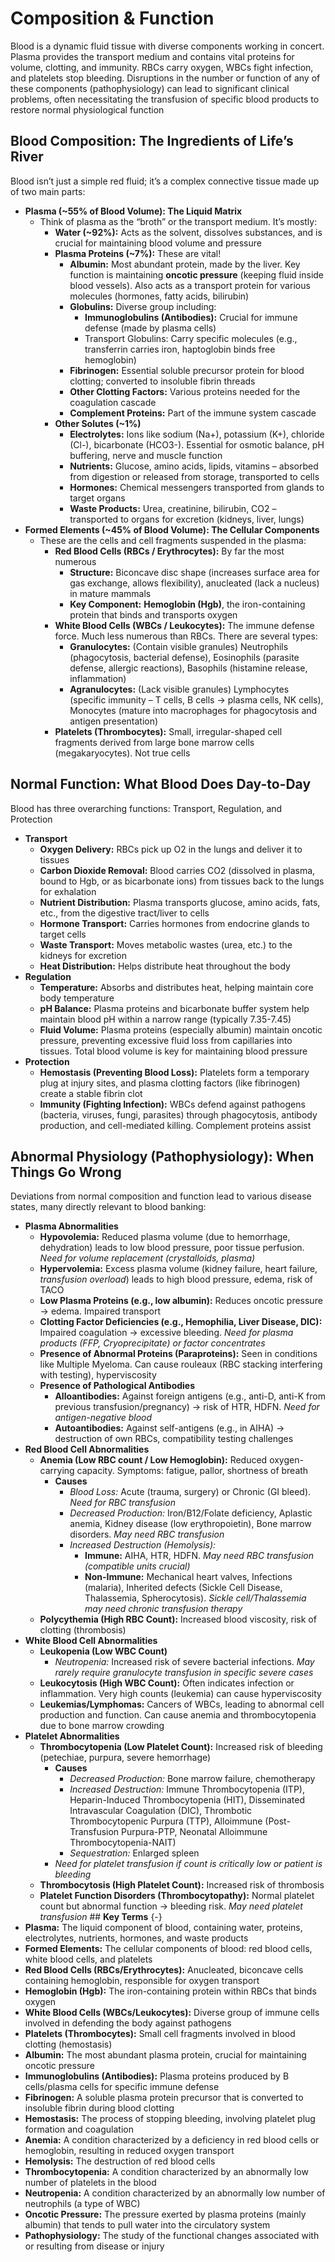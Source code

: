 # Composition & Function {-}

Blood is a dynamic fluid tissue with diverse components working in concert. Plasma provides the transport medium and contains vital proteins for volume, clotting, and immunity. RBCs carry oxygen, WBCs fight infection, and platelets stop bleeding. Disruptions in the number or function of any of these components (pathophysiology) can lead to significant clinical problems, often necessitating the transfusion of specific blood products to restore normal physiological function

## **Blood Composition: The Ingredients of Life's River** {-}

Blood isn't just a simple red fluid; it's a complex connective tissue made up of two main parts:

*  **Plasma (~55% of Blood Volume): The Liquid Matrix**
    *   Think of plasma as the "broth" or the transport medium. It's mostly:
        *   **Water (~92%):** Acts as the solvent, dissolves substances, and is crucial for maintaining blood volume and pressure
        *   **Plasma Proteins (~7%):** These are vital!
            *   **Albumin:** Most abundant protein, made by the liver. Key function is maintaining **oncotic pressure** (keeping fluid inside blood vessels). Also acts as a transport protein for various molecules (hormones, fatty acids, bilirubin)
            *   **Globulins:** Diverse group including:
                *   **Immunoglobulins (Antibodies):** Crucial for immune defense (made by plasma cells)
                *   Transport Globulins: Carry specific molecules (e.g., transferrin carries iron, haptoglobin binds free hemoglobin)
            *   **Fibrinogen:** Essential soluble precursor protein for blood clotting; converted to insoluble fibrin threads
            *   **Other Clotting Factors:** Various proteins needed for the coagulation cascade
            *   **Complement Proteins:** Part of the immune system cascade
        *   **Other Solutes (~1%)**
            *   **Electrolytes:** Ions like sodium (Na+), potassium (K+), chloride (Cl-), bicarbonate (HCO3-). Essential for osmotic balance, pH buffering, nerve and muscle function
            *   **Nutrients:** Glucose, amino acids, lipids, vitamins – absorbed from digestion or released from storage, transported to cells
            *   **Hormones:** Chemical messengers transported from glands to target organs
            *   **Waste Products:** Urea, creatinine, bilirubin, CO2 – transported to organs for excretion (kidneys, liver, lungs)

*  **Formed Elements (~45% of Blood Volume): The Cellular Components**
    *   These are the cells and cell fragments suspended in the plasma:
        *   **Red Blood Cells (RBCs / Erythrocytes):** By far the most numerous
            *   **Structure:** Biconcave disc shape (increases surface area for gas exchange, allows flexibility), anucleated (lack a nucleus) in mature mammals
            *   **Key Component:** **Hemoglobin (Hgb)**, the iron-containing protein that binds and transports oxygen
        *   **White Blood Cells (WBCs / Leukocytes):** The immune defense force. Much less numerous than RBCs. There are several types:
            *   **Granulocytes:** (Contain visible granules) Neutrophils (phagocytosis, bacterial defense), Eosinophils (parasite defense, allergic reactions), Basophils (histamine release, inflammation)
            *   **Agranulocytes:** (Lack visible granules) Lymphocytes (specific immunity – T cells, B cells -> plasma cells, NK cells), Monocytes (mature into macrophages for phagocytosis and antigen presentation)
        *   **Platelets (Thrombocytes):** Small, irregular-shaped cell fragments derived from large bone marrow cells (megakaryocytes). Not true cells

## **Normal Function: What Blood Does Day-to-Day** {-}

Blood has three overarching functions: Transport, Regulation, and Protection

*  **Transport**
    *   **Oxygen Delivery:** RBCs pick up O2 in the lungs and deliver it to tissues
    *   **Carbon Dioxide Removal:** Blood carries CO2 (dissolved in plasma, bound to Hgb, or as bicarbonate ions) from tissues back to the lungs for exhalation
    *   **Nutrient Distribution:** Plasma transports glucose, amino acids, fats, etc., from the digestive tract/liver to cells
    *   **Hormone Transport:** Carries hormones from endocrine glands to target cells
    *   **Waste Transport:** Moves metabolic wastes (urea, etc.) to the kidneys for excretion
    *   **Heat Distribution:** Helps distribute heat throughout the body

*  **Regulation**
    *   **Temperature:** Absorbs and distributes heat, helping maintain core body temperature
    *   **pH Balance:** Plasma proteins and bicarbonate buffer system help maintain blood pH within a narrow range (typically 7.35-7.45)
    *   **Fluid Volume:** Plasma proteins (especially albumin) maintain oncotic pressure, preventing excessive fluid loss from capillaries into tissues. Total blood volume is key for maintaining blood pressure

*  **Protection**
    *   **Hemostasis (Preventing Blood Loss):** Platelets form a temporary plug at injury sites, and plasma clotting factors (like fibrinogen) create a stable fibrin clot
    *   **Immunity (Fighting Infection):** WBCs defend against pathogens (bacteria, viruses, fungi, parasites) through phagocytosis, antibody production, and cell-mediated killing. Complement proteins assist

## **Abnormal Physiology (Pathophysiology): When Things Go Wrong** {-}

Deviations from normal composition and function lead to various disease states, many directly relevant to blood banking:

*  **Plasma Abnormalities**
    *   **Hypovolemia:** Reduced plasma volume (due to hemorrhage, dehydration) leads to low blood pressure, poor tissue perfusion. *Need for volume replacement (crystalloids, plasma)*
    *   **Hypervolemia:** Excess plasma volume (kidney failure, heart failure, *transfusion overload*) leads to high blood pressure, edema, risk of TACO
    *   **Low Plasma Proteins (e.g., low albumin):** Reduces oncotic pressure -> edema. Impaired transport
    *   **Clotting Factor Deficiencies (e.g., Hemophilia, Liver Disease, DIC):** Impaired coagulation -> excessive bleeding. *Need for plasma products (FFP, Cryoprecipitate) or factor concentrates*
    *   **Presence of Abnormal Proteins (Paraproteins):** Seen in conditions like Multiple Myeloma. Can cause rouleaux (RBC stacking interfering with testing), hyperviscosity
    *   **Presence of Pathological Antibodies**
        *   **Alloantibodies:** Against foreign antigens (e.g., anti-D, anti-K from previous transfusion/pregnancy) -> risk of HTR, HDFN. *Need for antigen-negative blood*
        *   **Autoantibodies:** Against self-antigens (e.g., in AIHA) -> destruction of own RBCs, compatibility testing challenges

*  **Red Blood Cell Abnormalities**
    *   **Anemia (Low RBC count / Low Hemoglobin):** Reduced oxygen-carrying capacity. Symptoms: fatigue, pallor, shortness of breath
        *   **Causes**
            *   *Blood Loss:* Acute (trauma, surgery) or Chronic (GI bleed). *Need for RBC transfusion*
            *   *Decreased Production:* Iron/B12/Folate deficiency, Aplastic anemia, Kidney disease (low erythropoietin), Bone marrow disorders. *May need RBC transfusion*
            *   *Increased Destruction (Hemolysis):*
                *   **Immune:** AIHA, HTR, HDFN. *May need RBC transfusion (compatible units crucial)*
                *   **Non-Immune:** Mechanical heart valves, Infections (malaria), Inherited defects (Sickle Cell Disease, Thalassemia, Spherocytosis). *Sickle cell/Thalassemia may need chronic transfusion therapy*
    *   **Polycythemia (High RBC Count):** Increased blood viscosity, risk of clotting (thrombosis)

*  **White Blood Cell Abnormalities**
    *   **Leukopenia (Low WBC Count)**
        *   *Neutropenia:* Increased risk of severe bacterial infections. *May rarely require granulocyte transfusion in specific severe cases*
    *   **Leukocytosis (High WBC Count):** Often indicates infection or inflammation. Very high counts (leukemia) can cause hyperviscosity
    *   **Leukemias/Lymphomas:** Cancers of WBCs, leading to abnormal cell production and function. Can cause anemia and thrombocytopenia due to bone marrow crowding

*  **Platelet Abnormalities**
    *   **Thrombocytopenia (Low Platelet Count):** Increased risk of bleeding (petechiae, purpura, severe hemorrhage)
        *   **Causes**
            *   *Decreased Production:* Bone marrow failure, chemotherapy
            *   *Increased Destruction:* Immune Thrombocytopenia (ITP), Heparin-Induced Thrombocytopenia (HIT), Disseminated Intravascular Coagulation (DIC), Thrombotic Thrombocytopenic Purpura (TTP), Alloimmune (Post-Transfusion Purpura-PTP, Neonatal Alloimmune Thrombocytopenia-NAIT)
            *   *Sequestration:* Enlarged spleen
        *   *Need for platelet transfusion if count is critically low or patient is bleeding*
    *   **Thrombocytosis (High Platelet Count):** Increased risk of thrombosis
    *   **Platelet Function Disorders (Thrombocytopathy):** Normal platelet count but abnormal function -> bleeding risk. *May need platelet transfusion*
## **Key Terms** {-}

*   **Plasma:** The liquid component of blood, containing water, proteins, electrolytes, nutrients, hormones, and waste products
*   **Formed Elements:** The cellular components of blood: red blood cells, white blood cells, and platelets
*   **Red Blood Cells (RBCs/Erythrocytes):** Anucleated, biconcave cells containing hemoglobin, responsible for oxygen transport
*   **Hemoglobin (Hgb):** The iron-containing protein within RBCs that binds oxygen
*   **White Blood Cells (WBCs/Leukocytes):** Diverse group of immune cells involved in defending the body against pathogens
*   **Platelets (Thrombocytes):** Small cell fragments involved in blood clotting (hemostasis)
*   **Albumin:** The most abundant plasma protein, crucial for maintaining oncotic pressure
*   **Immunoglobulins (Antibodies):** Plasma proteins produced by B cells/plasma cells for specific immune defense
*   **Fibrinogen:** A soluble plasma protein precursor that is converted to insoluble fibrin during blood clotting
*   **Hemostasis:** The process of stopping bleeding, involving platelet plug formation and coagulation
*   **Anemia:** A condition characterized by a deficiency in red blood cells or hemoglobin, resulting in reduced oxygen transport
*   **Hemolysis:** The destruction of red blood cells
*   **Thrombocytopenia:** A condition characterized by an abnormally low number of platelets in the blood
*   **Neutropenia:** A condition characterized by an abnormally low number of neutrophils (a type of WBC)
*   **Oncotic Pressure:** The pressure exerted by plasma proteins (mainly albumin) that tends to pull water into the circulatory system
*   **Pathophysiology:** The study of the functional changes associated with or resulting from disease or injury
